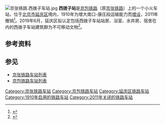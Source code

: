 {{Infobox China railway station
|车站名称 = 西拨子站
|eng_name = Xibozi Railway Station
|image = Xibozi Railway Station (20200706150405).jpg
|caption = 已停用的西拨子站（2020年7月）
|code = 12218<ref>{{cite book|author=铁道部电子计算技术中心, 铁道部运输局|title=铁路车站站名代码表：TMIS使用|publisher=中国铁道出版社|location=北京|year=1998|isbn=9787113030995|pages=8}}</ref>
|commercial_code = XBP
|pinyin_code = XBZ
|address = [[北京市|北京市]][[延庆区|延庆区]][[八达岭镇|八达岭镇]]
|坐标 = {{coord|40|21|48|N|115|57|33|E|type:landmark|display=inline,title}}
|线路 = [[京包铁路|京张铁路]]
|车站等级 = 四等站
}}
[[File:京张铁路.西拨子车站.jpg|thumb]]
'''西拨子站'''是[[京包铁路|京包铁路]]（原[[京张铁路|京张铁路]]）上的一个小火车站，位于[[北京市|北京市]][[延庆区|延庆区]]境内，1910年为增大南口-康庄段运输能力而[[增设车站|增设]]，2011年撤销<ref>{{cite book||title=我的京张铁路 穿越关沟|last=王嵬|first=|publisher=[[中国铁道出版社|中国铁道出版社]]|year=2017|isbn=978-7-113-22632-9|location=北京|pages=294}}</ref>。2019年6月，延庆区拟认定包括西拨子车站站房、浴室、水井房、宿舍在内的西拨子车站建筑群为不可移动文物<ref>{{cite web|url=http://www.bjyq.gov.cn/yanqing/zwgk/gsgg/2563694/index.shtml|title=关于康庄车站、西拨子车站、龙潭沟44号桥不可移动文物认定公开听取公众意见的公示|work=延庆区文化和旅游局|date=2019-06-27|accessdate=2019-06-29}}</ref>。

==参考资料==
{{reflist}}

==参见==
*[[京张铁路车站列表|京张铁路车站列表]]
*[[京包铁路车站列表|京包铁路车站列表]]

{{start rail box|[[中国铁路|中国铁路]]}}
{{s-inop|[[八达岭站|八达岭站]]}}
{{s-line|[[京包铁路|京包铁路]]}}
{{s-inop|[[康庄站_(北京)|康庄站]]<br />[[延庆站|延庆站]]}}
{{end box}}

{{京包铁路}}
{{中國鐵路小作品}}

{{Railwaystation-stub}}

[[Category:京张铁路车站|Category:京张铁路车站]]
[[Category:京包铁路车站|Category:京包铁路车站]]
[[Category:延庆区铁路车站|Category:延庆区铁路车站]]
[[Category:1910年启用的铁路车站|Category:1910年启用的铁路车站]]
[[Category:2011年关闭的铁路车站|Category:2011年关闭的铁路车站]]